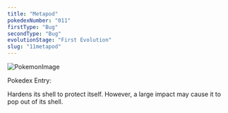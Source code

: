 ```yaml
---
title: "Metapod"
pokedexNumber: "011"
firstType: "Bug"
secondType: "Bug"
evolutionStage: "First Evolution"
slug: "11metapod"
---
```


![PokemonImage](https://archives.bulbagarden.net/media/upload/thumb/d/da/0011Metapod.png/140px-0011Metapod.png)

Pokedex Entry:

Hardens its shell to protect itself. However, a large impact may cause it to pop out of its shell.
